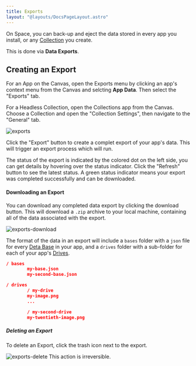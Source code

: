```yaml
---
title: Exports
layout: "@layouts/DocsPageLayout.astro"
---
```



On Space, you can back-up and eject the data stored in every app you install, or any [Collection](/docs/en/use/your-data/collections) you create.

This is done via **Data Exports**. 

## Creating an Export

<InterfaceTabsUser>
  <Fragment slot="canvas">

For an App on the Canvas, open the Exports menu by clicking an app's context menu from the Canvas and selcting **App Data**. Then select the "Exports" tab.

</Fragment>
<Fragment slot="collection">

For a Headless Collection, open the Collections app from the Canvas. Choose a Collection and open the "Collection Settings", then navigate to the "General" tab.

</Fragment>
</InterfaceTabsUser>

![exports](/docs_assets/use/export-data.png)

Click the "Export" button to create a complet export of your app's data. This will trigger an export process which will run. 

The status of the export is indicated by the colored dot on the left side, you can get details by hovering over the status indicator. 
Click the "Refresh" button to see the latest status. 
A green status indicator means your export was completed successfully and can be downloaded.

#### Downloading an Export

You can download any completed data export by clicking the download button.
This will download a `.zip` archive to your local machine, containing all of the data associated with the export.

![exports-download](/docs_assets/use/export-download.png)

The format of the data in an export will include a `bases`  folder with a `json` file for every [Deta Base](/docs/en/use/your-data/collections#deta-drive) in your app, 
and a `drives` folder with a sub-folder for each of your app's [Drives](/docs/en/use/your-data/collections#deta-drive).

```json
/ bases
		my-base.json
		my-second-base.json

/ drives
		/ my-drive
        my-image.png
        ...

		/ my-second-drive
        my-twentieth-image.png
```

##### Deleting an Export

To delete an Export, click the trash icon next to the export. 

![exports-delete](/docs_assets/use/export-delete.png)
This action is irreversible.